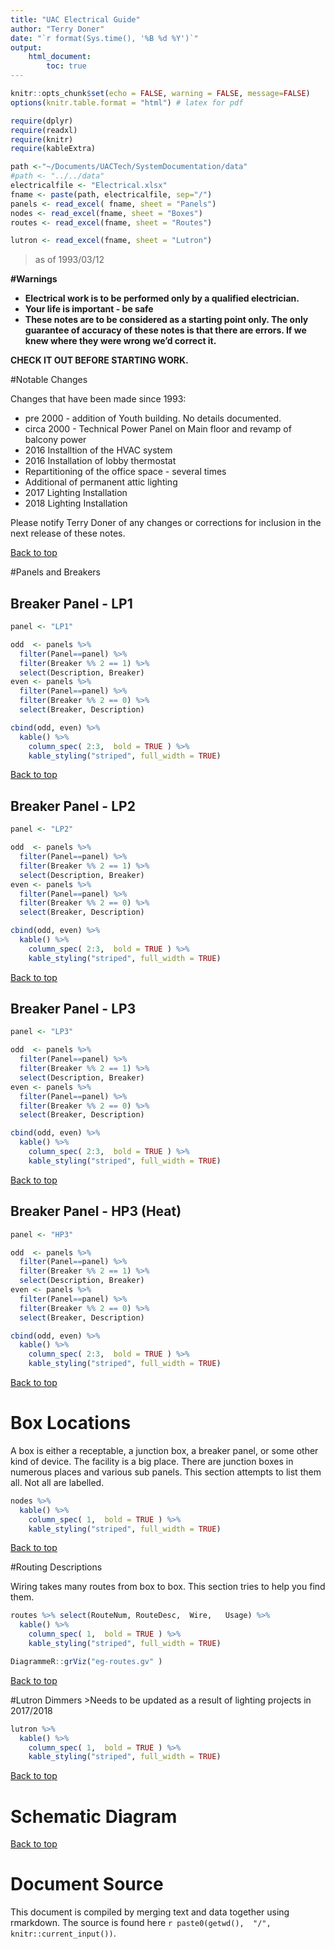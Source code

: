 ```yaml
---
title: "UAC Electrical Guide"
author: "Terry Doner"
date: "`r format(Sys.time(), '%B %d %Y')`"
output: 
    html_document:
        toc: true
---
```


```r
knitr::opts_chunk$set(echo = FALSE, warning = FALSE, message=FALSE)
options(knitr.table.format = "html") # latex for pdf 
```

```r
require(dplyr)
require(readxl)
require(knitr)
require(kableExtra)
```

```r
path <-"~/Documents/UACTech/SystemDocumentation/data"
#path <- "../../data"
electricalfile <- "Electrical.xlsx"
fname <- paste(path, electricalfile, sep="/")
panels <- read_excel( fname, sheet = "Panels")
nodes <- read_excel(fname, sheet = "Boxes")
routes <- read_excel(fname, sheet = "Routes")

lutron <- read_excel(fname, sheet = "Lutron")
```

> as of 1993/03/12

<strong><large>

#Warnings

* Electrical work is to be performed only by a qualified electrician. 
* Your life is important - be safe
* These notes are to be considered as a starting point only. The only guarantee of accuracy of these notes is that there are errors. If we knew where they were wrong we'd correct it.

CHECK IT OUT BEFORE STARTING WORK.
</large>
</strong>

#Notable Changes

Changes that have been made since 1993:

* pre 2000 - addition of Youth building. No details documented.
* circa 2000 - Technical Power Panel on Main floor and revamp of balcony power
* 2016 Installtion of the HVAC system
* 2016 Installation of lobby thermostat
* Repartitioning of the office space - several times
* Additional of permanent attic lighting
* 2017 Lighting Installation
* 2018 Lighting Installation

Please notify Terry Doner of any changes or corrections for inclusion in the next release of these notes.

[Back to top](#top)

#Panels and Breakers
 
## Breaker Panel - LP1
```r
panel <- "LP1"

odd  <- panels %>% 
  filter(Panel==panel) %>% 
  filter(Breaker %% 2 == 1) %>% 
  select(Description, Breaker)
even <- panels %>% 
  filter(Panel==panel) %>% 
  filter(Breaker %% 2 == 0) %>% 
  select(Breaker, Description)

cbind(odd, even) %>% 
  kable() %>%
    column_spec( 2:3,  bold = TRUE ) %>%
    kable_styling("striped", full_width = TRUE)
```

[Back to top](#top)

## Breaker Panel - LP2
```r
panel <- "LP2"

odd  <- panels %>% 
  filter(Panel==panel) %>% 
  filter(Breaker %% 2 == 1) %>% 
  select(Description, Breaker)
even <- panels %>% 
  filter(Panel==panel) %>% 
  filter(Breaker %% 2 == 0) %>% 
  select(Breaker, Description)

cbind(odd, even) %>% 
  kable() %>%
    column_spec( 2:3,  bold = TRUE ) %>%
    kable_styling("striped", full_width = TRUE)
```

[Back to top](#top)
 
## Breaker Panel - LP3
```r
panel <- "LP3"

odd  <- panels %>% 
  filter(Panel==panel) %>% 
  filter(Breaker %% 2 == 1) %>% 
  select(Description, Breaker)
even <- panels %>% 
  filter(Panel==panel) %>% 
  filter(Breaker %% 2 == 0) %>% 
  select(Breaker, Description)

cbind(odd, even) %>% 
  kable() %>%
    column_spec( 2:3,  bold = TRUE ) %>%
    kable_styling("striped", full_width = TRUE)
```

[Back to top](#top)

## Breaker Panel - HP3 (Heat)
```r
panel <- "HP3"

odd  <- panels %>% 
  filter(Panel==panel) %>% 
  filter(Breaker %% 2 == 1) %>% 
  select(Description, Breaker)
even <- panels %>% 
  filter(Panel==panel) %>% 
  filter(Breaker %% 2 == 0) %>% 
  select(Breaker, Description)

cbind(odd, even) %>% 
  kable() %>%
    column_spec( 2:3,  bold = TRUE ) %>%
    kable_styling("striped", full_width = TRUE)
```
 
[Back to top](#top)

# Box Locations

A box is either a receptable, a junction box, a breaker panel, or some other kind of device. 
The facility is a big place. There are junction boxes in numerous places and various sub panels. This section attempts to list them all. Not all are labelled.

```r
nodes %>% 
  kable() %>%
    column_spec( 1,  bold = TRUE ) %>%
    kable_styling("striped", full_width = TRUE)
```

[Back to top](#top)

#Routing Descriptions

Wiring takes many routes from box to box. This section tries to help you find them.

```r
routes %>% select(RouteNum,	RouteDesc,	Wire,	Usage) %>% 
  kable() %>%
    column_spec( 1,  bold = TRUE ) %>%
    kable_styling("striped", full_width = TRUE)
```

```r
DiagrammeR::grViz("eg-routes.gv" )
```	

[Back to top](#top)
 
#Lutron Dimmers
>Needs to be updated as a result of lighting projects in 2017/2018

```r
lutron %>% 
  kable() %>%
    column_spec( 1,  bold = TRUE ) %>%
    kable_styling("striped", full_width = TRUE)
```

[Back to top](#top)

# Schematic Diagram

[Back to top](#top)

# Document Source
This document is compiled by merging text and data together using rmarkdown. The source is found here `r paste0(getwd(),  "/",  knitr::current_input())`.